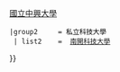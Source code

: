{{Navbox
  |title      = {{flagicon|ROC}} <span style="color:white;">南投縣大專院校</span>
  |image      = [[File:Flag of Nantou County.svg|130px|南投縣縣旗]]
  |titlestyle = background:#04AAC3;color:#FFFFFF;navbar = plain
  |groupstyle = background:#B3E5ED
  |name       = 南投縣大專院校
  |state      = collapsed
  |group1     = <span style="color:black;">公立大學</span>
  | list1     = [[國立暨南國際大學]]{{.w}}[[國立中興大學]]
 |group2     = <span style="color:black;">私立科技大學</span>
  | list2    =  [[南開科技大學]]
}}<noinclude>{{Documentation}}</noinclude>